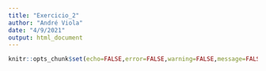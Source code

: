 ```yaml
---
title: "Exercicio_2"
author: "André Viola"
date: "4/9/2021"
output: html_document
---
```



```r

knitr::opts_chunk$set(echo=FALSE,error=FALSE,warning=FALSE,message=FALSE)

```

